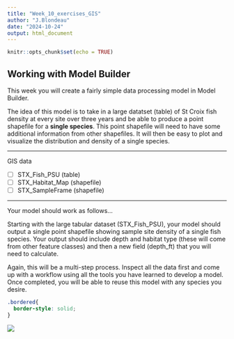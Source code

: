 ```yaml
---
title: "Week_10_exercises_GIS"
author: "J.Blondeau"
date: "2024-10-24"
output: html_document
---
```


```r
knitr::opts_chunk$set(echo = TRUE)
```

## Working with Model Builder

This week you will create a fairly simple data processing model in Model Builder.

The idea of this model is to take in a large datatset (table) of St Croix fish density at every site over three years and be able to produce a point shapefile for a **single species**. This point shapefile will need to have some additional information from other shapefiles. It will then be easy to plot and visualize the distribution and density of a single species.

------------------------------------------------------------------------

GIS data <br>

-   [ ] STX_Fish_PSU (table)
-   [ ] STX_Habitat_Map (shapefile)
-   [ ] STX_SampleFrame (shapefile)

------------------------------------------------------------------------

Your model should work as follows...

Starting with the large tabular dataset (STX_Fish_PSU), your model should output a single point shapefile showing sample site density of a single fish species. Your output should include depth and habitat type (these will come from other feature classes) and then a new field (depth_ft) that you will need to calculate.

Again, this will be a multi-step process. Inspect all the data first and come up with a workflow using all the tools you have learned to develop a model. Once completed, you will be able to reuse this model with any species you desire.

```css
.bordered{
  border-style: solid;
}
```

::: bordered
![](ConeyMap.jpg)
:::
